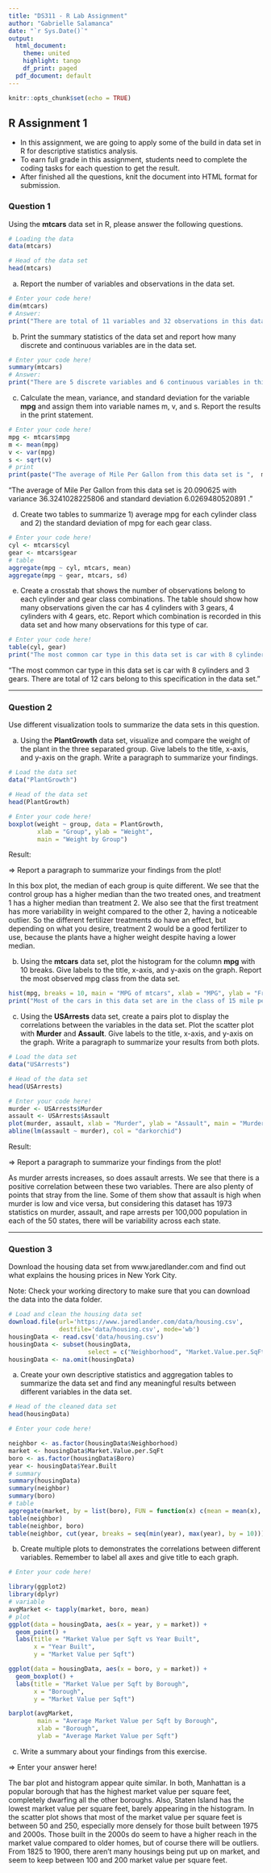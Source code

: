 ```yaml
---
title: "DS311 - R Lab Assignment"
author: "Gabrielle Salamanca"
date: "`r Sys.Date()`"
output:
  html_document:
    theme: united
    highlight: tango
    df_print: paged
  pdf_document: default
---
```


```r
knitr::opts_chunk$set(echo = TRUE)
```

## R Assignment 1

* In this assignment, we are going to apply some of the build in data set in R for descriptive statistics analysis.
* To earn full grade in this assignment, students need to complete the coding tasks for each question to get the result.
* After finished all the questions, knit the document into HTML format for submission.

### Question 1

Using the **mtcars** data set in R, please answer the following questions.

```r
# Loading the data
data(mtcars)

# Head of the data set
head(mtcars)
```

a. Report the number of variables and observations in the data set.

```r
# Enter your code here!
dim(mtcars)
# Answer:
print("There are total of 11 variables and 32 observations in this data set.")
```

b. Print the summary statistics of the data set and report how many discrete and continuous variables are in the data set.

```r
# Enter your code here!
summary(mtcars)
# Answer:
print("There are 5 discrete variables and 6 continuous variables in this data set.")
```

c. Calculate the mean, variance, and standard deviation for the variable **mpg** and assign them into variable names m, v, and s. Report the results in the print statement.

```r
# Enter your code here!
mpg <- mtcars$mpg
m <- mean(mpg)
v <- var(mpg)
s <- sqrt(v)
# print
print(paste("The average of Mile Per Gallon from this data set is ",  m, " with variance ",  v, " and standard deviation",  s, "."))
```

"The average of Mile Per Gallon from this data set is  20.090625  with variance  36.3241028225806  and standard deviation 6.0269480520891 ."

d. Create two tables to summarize 1) average mpg for each cylinder class and 2) the standard deviation of mpg for each gear class.

```r
# Enter your code here!
cyl <- mtcars$cyl
gear <- mtcars$gear
# table
aggregate(mpg ~ cyl, mtcars, mean)
aggregate(mpg ~ gear, mtcars, sd)
```

e. Create a crosstab that shows the number of observations belong to each cylinder and gear class combinations. The table should show how many observations given the car has 4 cylinders with 3 gears, 4 cylinders with 4 gears, etc. Report which combination is recorded in this data set and how many observations for this type of car.

```r
# Enter your code here!
table(cyl, gear)
print("The most common car type in this data set is car with 8 cylinders and 3 gears. There are total of 12 cars belong to this specification in the data set.")
```

"The most common car type in this data set is car with 8 cylinders and 3 gears. There are total of 12 cars belong to this specification in the data set."

*** 

### Question 2

Use different visualization tools to summarize the data sets in this question.

a. Using the **PlantGrowth** data set, visualize and compare the weight of the plant in the three separated group. Give labels to the title, x-axis, and y-axis on the graph. Write a paragraph to summarize your findings.

```r
# Load the data set
data("PlantGrowth")

# Head of the data set
head(PlantGrowth)

# Enter your code here!
boxplot(weight ~ group, data = PlantGrowth,
        xlab = "Group", ylab = "Weight",
        main = "Weight by Group")
```

Result:

=> Report a paragraph to summarize your findings from the plot!

In this box plot, the median of each group is quite different. We see that the control group has a higher median than the two treated ones, and treatment 1 has a higher median than treatment 2. We also see that the first treatment has more variability in weight compared to the other 2, having a noticeable outlier. So the different fertilizer treatments do have an effect, but depending on what you desire, treatment 2 would be a good fertilizer to use, because the plants have a higher weight despite having a lower median.

b. Using the **mtcars** data set, plot the histogram for the column **mpg** with 10 breaks. Give labels to the title, x-axis, and y-axis on the graph. Report the most observed mpg class from the data set.

```r
hist(mpg, breaks = 10, main = "MPG of mtcars", xlab = "MPG", ylab = "Frequency")
print("Most of the cars in this data set are in the class of 15 mile per gallon.")
```

c. Using the **USArrests** data set, create a pairs plot to display the correlations between the variables in the data set. Plot the scatter plot with **Murder** and **Assault**. Give labels to the title, x-axis, and y-axis on the graph. Write a paragraph to summarize your results from both plots.

```r
# Load the data set
data("USArrests")

# Head of the data set
head(USArrests)

# Enter your code here!
murder <- USArrests$Murder
assault <- USArrests$Assault
plot(murder, assault, xlab = "Murder", ylab = "Assault", main = "Murder and Assault Arrests")
abline(lm(assault ~ murder), col = "darkorchid")
```

Result:

=> Report a paragraph to summarize your findings from the plot!

As murder arrests increases, so does assault arrests. We see that there is a positive correlation between these two variables. There are also plenty of points that stray from the line. Some of them show that assault is high when murder is low and vice versa, but considering this dataset has 1973 statistics on murder, assault, and rape arrests per 100,000 population in each of the 50 states, there will be variability across each state.

***

### Question 3

Download the housing data set from www.jaredlander.com and find out what explains the housing prices in New York City.

Note: Check your working directory to make sure that you can download the data into the data folder. 

```r
# Load and clean the housing data set 
download.file(url='https://www.jaredlander.com/data/housing.csv',
              destfile='data/housing.csv', mode='wb')
housingData <- read.csv('data/housing.csv')
housingData <- subset(housingData, 
                      select = c("Neighborhood", "Market.Value.per.SqFt", "Boro", "Year.Built"))
housingData <- na.omit(housingData)                   
```

a. Create your own descriptive statistics and aggregation tables to summarize the data set and find any meaningful results between different variables in the data set.

```r
# Head of the cleaned data set
head(housingData)

# Enter your code here!

neighbor <- as.factor(housingData$Neighborhood)
market <- housingData$Market.Value.per.SqFt
boro <- as.factor(housingData$Boro)
year <- housingData$Year.Built
# summary
summary(housingData)
summary(neighbor)
summary(boro)
# table
aggregate(market, by = list(boro), FUN = function(x) c(mean = mean(x), sd = sd(x)))
table(neighbor)
table(neighbor, boro)
table(neighbor, cut(year, breaks = seq(min(year), max(year), by = 10)))
```

b. Create multiple plots to demonstrates the correlations between different variables. Remember to label all axes and give title to each graph.

```r
# Enter your code here!

library(ggplot2)
library(dplyr)
# variable
avgMarket <- tapply(market, boro, mean)
# plot
ggplot(data = housingData, aes(x = year, y = market)) +
  geom_point() +
  labs(title = "Market Value per Sqft vs Year Built",
       x = "Year Built",
       y = "Market Value per Sqft")

ggplot(data = housingData, aes(x = boro, y = market)) +
  geom_boxplot() +
  labs(title = "Market Value per Sqft by Borough",
       x = "Borough",
       y = "Market Value per Sqft")

barplot(avgMarket, 
        main = "Average Market Value per Sqft by Borough", 
        xlab = "Borough", 
        ylab = "Average Market Value per Sqft")

```

c. Write a summary about your findings from this exercise.

=> Enter your answer here!

The bar plot and histogram appear quite similar. In both, Manhattan is a popular borough that has the highest market value per square feet, completely dwarfing all the other boroughs. Also, Staten Island has the lowest market value per square feet, barely appearing in the histogram. In the scatter plot shows that most of the market value per square feet is between 50 and 250, especially more densely for those built between 1975 and 2000s. Those built in the 2000s do seem to have a higher reach in the market value compared to older homes, but of course there will be outliers. From 1825 to 1900, there aren't many housings being put up on market, and seem to keep between 100 and 200 market value per square feet.

